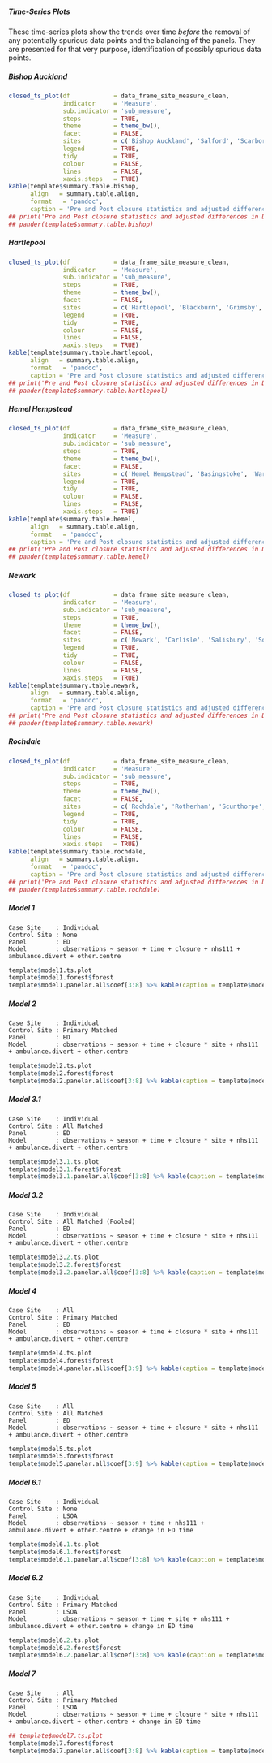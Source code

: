 ##### Time-Series Plots

These time-series plots show the trends over time *before* the removal of any potentially spurious data points and the balancing of the panels.  They are presented for that very purpose, identification of possibly spurious data points.

<!-- ###### Case Sites -->

<!-- ```{r template.time.series.plot.case, echo = FALSE, cache = FALSE, results = 'hide' eval = TRUE} -->
<!-- closed_ts_plot(df            = df_site_measure_clean, -->
<!--                indicator     = 'measure', -->
<!--                sub.indicator = 'submeasure', -->
<!--                steps         = TRUE, -->
<!--                theme         = theme_bw(), -->
<!--                tidy          = FALSE, -->
<!--                facet         = FALSE, -->
<!--                sites         = c('Bishop Auckland', 'Hartlepool', 'Hemel Hempstead', 'Newark', 'Rochdale'), -->
<!--                legend        = TRUE) -->
<!-- ``` -->

<!-- ###### Control Sites -->

<!-- ```{r template.time.series.plot.control, echo = FALSE, cache = FALSE, results = 'hide', eval = TRUE} -->
<!-- closed_ts_plot(df            = df_site_measure_clean, -->
<!--                indicator     = 'measure', -->
<!--                sub.indicator = 'submeasure', -->
<!--                steps         = TRUE, -->
<!--                theme         = theme_bw(), -->
<!--                tidy          = FALSE, -->
<!--                facet         = FALSE, -->
<!--                sites         = c('Salford', 'Scarborough', 'Whitehaven', -->
<!--                                  'Blackburn', 'Grimsby', 'Wigan', -->
<!--                                  'Basingstoke', 'Warwick', 'Yeovil', -->
<!--                                  'Carlisle', 'Salisbury', 'Southport', -->
<!--                                  'Rotherham', 'Scunthorpe', 'Wansbeck'), -->
<!--                legend        = TRUE) -->
<!-- ``` -->

##### Bishop Auckland
```r
closed_ts_plot(df            = data_frame_site_measure_clean,
               indicator     = 'Measure',
               sub.indicator = 'sub_measure',
               steps         = TRUE,
               theme         = theme_bw(),
               facet         = FALSE,
               sites         = c('Bishop Auckland', 'Salford', 'Scarborough', 'Whitehaven'),
               legend        = TRUE,
               tidy          = TRUE,
               colour        = FALSE,
               lines         = FALSE,
               xaxis.steps   = TRUE)
kable(template$summary.table.bishop,
      align   = summary.table.align,
      format   = 'pandoc',
      caption = 'Pre and Post closure statistics and adjusted differences in DESCRIPTION from the nine models tested in the Bishop Auckland cohort.')
## print('Pre and Post closure statistics and adjusted differences in DESCRIPTION from the nine models tested in the Bishop Auckland cohort.')
## pander(template$summary.table.bishop)

```


##### Hartlepool
```r
closed_ts_plot(df            = data_frame_site_measure_clean,
               indicator     = 'Measure',
               sub.indicator = 'sub_measure',
               steps         = TRUE,
               theme         = theme_bw(),
               facet         = FALSE,
               sites         = c('Hartlepool', 'Blackburn', 'Grimsby', 'Wigan'),
               legend        = TRUE,
               tidy          = TRUE,
               colour        = FALSE,
               lines         = FALSE,
               xaxis.steps   = TRUE)
kable(template$summary.table.hartlepool,
      align   = summary.table.align,
      format   = 'pandoc',
      caption = 'Pre and Post closure statistics and adjusted differences in DESCRIPTION from the nine models tested in the Hartlepool cohort.')
## print('Pre and Post closure statistics and adjusted differences in DESCRIPTION from the nine models tested in the Hartlepool cohort.')
## pander(template$summary.table.hartlepool)

```

##### Hemel Hempstead
```r
closed_ts_plot(df            = data_frame_site_measure_clean,
               indicator     = 'Measure',
               sub.indicator = 'sub_measure',
               steps         = TRUE,
               theme         = theme_bw(),
               facet         = FALSE,
               sites         = c('Hemel Hempstead', 'Basingstoke', 'Warwick', 'Yeovil'),
               legend        = TRUE,
               tidy          = TRUE,
               colour        = FALSE,
               lines         = FALSE,
               xaxis.steps   = TRUE)
kable(template$summary.table.hemel,
      align   = summary.table.align,
      format   = 'pandoc',
      caption = 'Pre and Post closure statistics and adjusted differences in DESCRIPTION from the nine models tested in the Hemel Hempstead cohort.')
## print('Pre and Post closure statistics and adjusted differences in DESCRIPTION from the nine models tested in the Hemel Hempstead cohort.')
## pander(template$summary.table.hemel)

```

##### Newark
```r
closed_ts_plot(df            = data_frame_site_measure_clean,
               indicator     = 'Measure',
               sub.indicator = 'sub_measure',
               steps         = TRUE,
               theme         = theme_bw(),
               facet         = FALSE,
               sites         = c('Newark', 'Carlisle', 'Salisbury', 'Southport'),
               legend        = TRUE,
               tidy          = TRUE,
               colour        = FALSE,
               lines         = FALSE,
               xaxis.steps   = TRUE)
kable(template$summary.table.newark,
      align   = summary.table.align,
      format   = 'pandoc',
      caption = 'Pre and Post closure statistics and adjusted differences in DESCRIPTION from the nine models tested in the Newark cohort.')
## print('Pre and Post closure statistics and adjusted differences in DESCRIPTION from the nine models tested in the Newark cohort.')
## pander(template$summary.table.newark)

```

##### Rochdale
```r
closed_ts_plot(df            = data_frame_site_measure_clean,
               indicator     = 'Measure',
               sub.indicator = 'sub_measure',
               steps         = TRUE,
               theme         = theme_bw(),
               facet         = FALSE,
               sites         = c('Rochdale', 'Rotherham', 'Scunthorpe', 'Wansbeck'),
               legend        = TRUE,
               tidy          = TRUE,
               colour        = FALSE,
               lines         = FALSE,
               xaxis.steps   = TRUE)
kable(template$summary.table.rochdale,
      align   = summary.table.align,
      format   = 'pandoc',
      caption = 'Pre and Post closure statistics and adjusted differences in DESCRIPTION from the nine models tested in the Rochdale cohort.')
## print('Pre and Post closure statistics and adjusted differences in DESCRIPTION from the nine models tested in the Rochdale cohort.')
## pander(template$summary.table.rochdale)

```

##### Model 1
`Case Site    : Individual`\
`Control Site : None`\
`Panel        : ED`\
`Model        : observations ~ season + time + closure + nhs111 + ambulance.divert + other.centre`\

```r
template$model1.ts.plot
template$model1.forest$forest
template$model1.panelar.all$coef[3:8] %>% kable(caption = template$model1.panelar.all$caption)
```

##### Model 2

`Case Site    : Individual`\
`Control Site : Primary Matched`\
`Panel        : ED`\
`Model        : observations ~ season + time + closure * site + nhs111 + ambulance.divert + other.centre`\

```r
template$model2.ts.plot
template$model2.forest$forest
template$model2.panelar.all$coef[3:8] %>% kable(caption = template$model2.panelar.all$caption)
```

##### Model 3.1

`Case Site    : Individual`\
`Control Site : All Matched`\
`Panel        : ED`\
`Model        : observations ~ season + time + closure * site + nhs111 + ambulance.divert + other.centre`\

```r
template$model3.1.ts.plot
template$model3.1.forest$forest
template$model3.1.panelar.all$coef[3:8] %>% kable(caption = template$model3.1.panelar.all$caption)
```

##### Model 3.2

`Case Site    : Individual`\
`Control Site : All Matched (Pooled)`\
`Panel        : ED`\
`Model        : observations ~ season + time + closure * site + nhs111 + ambulance.divert + other.centre`\

```r
template$model3.2.ts.plot
template$model3.2.forest$forest
template$model3.2.panelar.all$coef[3:8] %>% kable(caption = template$model3.2.panelar.all$caption)
```

##### Model 4

`Case Site    : All`\
`Control Site : Primary Matched`\
`Panel        : ED`\
`Model        : observations ~ season + time + closure * site + nhs111 + ambulance.divert + other.centre`\

```r
template$model4.ts.plot
template$model4.forest$forest
template$model4.panelar.all$coef[3:9] %>% kable(caption = template$model4.panelar.all$caption)
```

##### Model 5

`Case Site    : All`\
`Control Site : All Matched`\
`Panel        : ED`\
`Model        : observations ~ season + time + closure * site + nhs111 + ambulance.divert + other.centre`\


```r
template$model5.ts.plot
template$model5.forest$forest
template$model5.panelar.all$coef[3:9] %>% kable(caption = template$model5.panelar.all$caption)
```

##### Model 6.1

`Case Site    : Individual`\
`Control Site : None`\
`Panel        : LSOA`\
`Model        : observations ~ season + time + nhs111 + ambulance.divert + other.centre + change in ED time`\

```r
template$model6.1.ts.plot
template$model6.1.forest$forest
template$model6.1.panelar.all$coef[3:8] %>% kable(caption = template$model6.1.panelar.all$caption)
```

##### Model 6.2

`Case Site    : Individual`\
`Control Site : Primary Matched`\
`Panel        : LSOA`\
`Model        : observations ~ season + time + site + nhs111 + ambulance.divert + other.centre + change in ED time`\

```r
template$model6.2.ts.plot
template$model6.2.forest$forest
template$model6.2.panelar.all$coef[3:8] %>% kable(caption = template$model6.2.panelar.all$caption)
```

##### Model 7



`Case Site    : All`\
`Control Site : Primary Matched`\
`Panel        : LSOA`\
`Model        : observations ~ season + time + closure * site + nhs111 + ambulance.divert + other.centre + change in ED time`\

```r
## template$model7.ts.plot
template$model7.forest$forest
template$model7.panelar.all$coef[3:8] %>% kable(caption = template$model7.panelar.all$caption)
```

